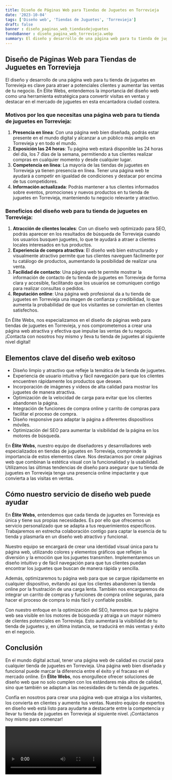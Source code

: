 ```yaml
---
title: Diseño de Páginas Web para Tiendas de Juguetes en Torrevieja
date: '2023-10-04'
tags: ['Diseño web', 'Tiendas de Juguetes', 'Torrevieja']
draft: false
banner : diseño_paginas_web_tiendasdejuguetes
fondoBanner : diseño_pagina_web_torrevieja.webp
summary: El diseño y desarrollo de una página web para tu tienda de juguetes en Torrevieja es clave para atraer a potenciales clientes y aumentar las ventas de tu negocio. En Élite Webs, entendemos la importancia del diseño web como una herramienta estratégica para convertir visitas en ventas y destacar en el mercado de juguetes en esta encantadora ciudad costera.
---
```


## Diseño de Páginas Web para Tiendas de Juguetes en Torrevieja

El diseño y desarrollo de una página web para tu tienda de juguetes en Torrevieja es clave para atraer a potenciales clientes y aumentar las ventas de tu negocio. En Élite Webs, entendemos la importancia del diseño web como una herramienta estratégica para convertir visitas en ventas y destacar en el mercado de juguetes en esta encantadora ciudad costera.

### Motivos por los que necesitas una página web para tu tienda de juguetes en Torrevieja:

1. **Presencia en línea**: Con una página web bien diseñada, podrás estar presente en el mundo digital y alcanzar a un público más amplio en Torrevieja y en todo el mundo.
2. **Exposición las 24 horas**: Tu página web estará disponible las 24 horas del día, los 7 días de la semana, permitiendo a tus clientes realizar compras en cualquier momento y desde cualquier lugar.
3. **Competencia en línea**: La mayoría de las tiendas de juguetes en Torrevieja ya tienen presencia en línea. Tener una página web te ayudará a competir en igualdad de condiciones y destacar por encima de tus competidores.
4. **Información actualizada**: Podrás mantener a tus clientes informados sobre eventos, promociones y nuevos productos en tu tienda de juguetes en Torrevieja, manteniendo tu negocio relevante y atractivo.

### Beneficios del diseño web para tu tienda de juguetes en Torrevieja:

1. **Atracción de clientes locales**: Con un diseño web optimizado para SEO, podrás aparecer en los resultados de búsqueda de Torrevieja cuando los usuarios busquen juguetes, lo que te ayudará a atraer a clientes locales interesados en tus productos.
2. **Experiencia de compra atractiva**: El diseño web bien estructurado y visualmente atractivo permite que tus clientes naveguen fácilmente por tu catálogo de productos, aumentando la posibilidad de realizar una venta.
3. **Facilidad de contacto**: Una página web te permite mostrar la información de contacto de tu tienda de juguetes en Torrevieja de forma clara y accesible, facilitando que los usuarios se comuniquen contigo para realizar consultas o pedidos.
4. **Reputación online**: Una página web profesional da a tu tienda de juguetes en Torrevieja una imagen de confianza y credibilidad, lo que aumenta la probabilidad de que los visitantes se conviertan en clientes satisfechos.

En Élite Webs, nos especializamos en el diseño de páginas web para tiendas de juguetes en Torrevieja, y nos comprometemos a crear una página web atractiva y efectiva que impulse las ventas de tu negocio. ¡Contacta con nosotros hoy mismo y lleva tu tienda de juguetes al siguiente nivel digital!

<GifSeo />

<Cta />

## Elementos clave del diseño web exitoso

- Diseño limpio y atractivo que refleje la temática de la tienda de juguetes.
- Experiencia de usuario intuitiva y fácil navegación para que los clientes encuentren rápidamente los productos que desean.
- Incorporación de imágenes y videos de alta calidad para mostrar los juguetes de manera atractiva.
- Optimización de la velocidad de carga para evitar que los clientes abandonen la página.
- Integración de funciones de compra online y carrito de compras para facilitar el proceso de compra.
- Diseño responsive para adaptar la página a diferentes dispositivos móviles.
- Optimización del SEO para aumentar la visibilidad de la página en los motores de búsqueda.

En **Élite Webs**, nuestro equipo de diseñadores y desarrolladores web especializados en tiendas de juguetes en Torrevieja, comprende la importancia de estos elementos clave. Nos destacamos por crear páginas web que combinan la estética visual con la funcionalidad y la usabilidad. Utilizamos las últimas tendencias de diseño para asegurar que tu tienda de juguetes en Torrevieja tenga una presencia online impactante y que convierta a las visitas en ventas.

## Cómo nuestro servicio de diseño web puede ayudar

En **Élite Webs**, entendemos que cada tienda de juguetes en Torrevieja es única y tiene sus propias necesidades. Es por ello que ofrecemos un servicio personalizado que se adapta a tus requerimientos específicos. Trabajaremos en estrecha colaboración contigo para captar la esencia de tu tienda y plasmarla en un diseño web atractivo y funcional.

Nuestro equipo se encargará de crear una identidad visual única para tu página web, utilizando colores y elementos gráficos que reflejen la diversión y la emoción que los juguetes transmiten. Implementaremos un diseño intuitivo y de fácil navegación para que tus clientes puedan encontrar los juguetes que buscan de manera rápida y sencilla.

Además, optimizaremos tu página web para que se cargue rápidamente en cualquier dispositivo, evitando así que los clientes abandonen la tienda online por la frustración de una carga lenta. También nos encargaremos de integrar un carrito de compras y funciones de compra online seguras, para hacer el proceso de compra lo más fácil y confiable posible.

Con nuestro enfoque en la optimización del SEO, haremos que tu página web sea visible en los motores de búsqueda y atraiga a un mayor número de clientes potenciales en Torrevieja. Esto aumentará la visibilidad de tu tienda de juguetes y, en última instancia, se traducirá en más ventas y éxito en el negocio.

## Conclusión

En el mundo digital actual, tener una página web de calidad es crucial para cualquier tienda de juguetes en Torrevieja. Una página web bien diseñada y funcional puede marcar la diferencia entre el éxito y el fracaso en el mercado online. En **Élite Webs**, nos enorgullece ofrecer soluciones de diseño web que no solo cumplen con los estándares más altos de calidad, sino que también se adaptan a las necesidades de tu tienda de juguetes.

Confía en nosotros para crear una página web que atraiga a los visitantes, los convierta en clientes y aumente tus ventas. Nuestro equipo de expertos en diseño web está listo para ayudarte a destacarte entre la competencia y llevar tu tienda de juguetes en Torrevieja al siguiente nivel. ¡Contáctanos hoy mismo para comenzar!

<Video />

<CtaBot job='Tiendas de Juguetes' city='Torrevieja'/>

<Gmaps query='Torrevieja+españa+maps' />
